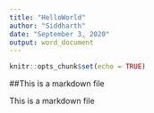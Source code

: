---
title: "HelloWorld"
author: "Siddharth"
date: "September 3, 2020"
output: word_document
---

```{r setup, include=FALSE}
knitr::opts_chunk$set(echo = TRUE)
```

##This is a markdown file

This is a markdown file